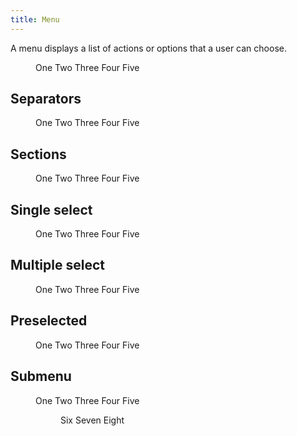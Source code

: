 ```yaml
---
title: Menu
---
```


A menu displays a list of actions or options that a user can choose.

<Example>
  <Menu>
    <MenuItem>One</MenuItem>
    <MenuItem>Two</MenuItem>
    <MenuItem>Three</MenuItem>
    <MenuItem>Four</MenuItem>
    <MenuItem>Five</MenuItem>
  </Menu>
</Example>

## Separators

<Example>
  <Menu>
    <MenuItem>One</MenuItem>
    <MenuItem>Two</MenuItem>
    <MenuSeparator />
    <MenuItem>Three</MenuItem>
    <MenuItem>Four</MenuItem>
    <MenuSeparator />
    <MenuItem>Five</MenuItem>
  </Menu>
</Example>

## Sections

<Example>
  <Menu>
    <MenuSection title="Introduction">
      <MenuItem>One</MenuItem>
      <MenuItem>Two</MenuItem>
      <MenuItem>Three</MenuItem>
    </MenuSection>
    <MenuSection title="Summary">
      <MenuItem>Four</MenuItem>
      <MenuItem>Five</MenuItem>
    </MenuSection>
  </Menu>
</Example>

## Single select

<Example>
  <Menu selectionMode="single">
    <MenuItem>One</MenuItem>
    <MenuItem>Two</MenuItem>
    <MenuItem>Three</MenuItem>
    <MenuItem>Four</MenuItem>
    <MenuItem>Five</MenuItem>
  </Menu>
</Example>

## Multiple select

<Example>
  <Menu selectionMode="multiple">
    <MenuItem>One</MenuItem>
    <MenuItem>Two</MenuItem>
    <MenuItem>Three</MenuItem>
    <MenuItem>Four</MenuItem>
    <MenuItem>Five</MenuItem>
  </Menu>
</Example>

## Preselected

<Example>
  <Menu selectionMode="multiple" defaultSelectedKeys={['three', 'five']}>
    <MenuItem id="one">One</MenuItem>
    <MenuItem id="two">Two</MenuItem>
    <MenuItem id="three">Three</MenuItem>
    <MenuItem id="four">Four</MenuItem>
    <MenuItem id="five">Five</MenuItem>
  </Menu>
</Example>

## Submenu

<Example>
  <Menu>
    <MenuItem id="one">One</MenuItem>
    <MenuItem id="two">Two</MenuItem>
    <MenuItem id="three">Three</MenuItem>
    <MenuItem id="four">Four</MenuItem>
    <SubMenuTrigger>
      <MenuItem id="five">Five</MenuItem>
      <Popover>
        <Menu>
          <MenuItem id="six">Six</MenuItem>
          <MenuItem id="seven">Seven</MenuItem>
          <MenuItem id="eight">Eight</MenuItem>
        </Menu>
      </Popover>
    </SubMenuTrigger>

  </Menu>
</Example>
